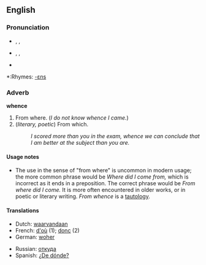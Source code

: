==English==

===Pronunciation===
*{{AHD|wĕns}}, {{IPA|/wens/}}, {{SAMPA|/wens/}}
*{{AHD|hwĕns}}, {{IPA|/ʍens/}}, {{SAMPA|/Wens/}}
*{{audio|en-us-whence.ogg|Audio (US)}}

*:Rhymes: [[Rhymes:English:-ɛns|-ɛns]]

===Adverb===
'''whence'''

# From where. (''I do not know whence I came.'')
# (''literary, poetic'') From which.
#: ''I scored more than you in the exam, whence we can conclude that I am better at the subject than you are.''

====Usage notes====
*The use in the sense of "from where" is uncommon in modern usage; the more common phrase would be ''Where did I come from,'' which is incorrect as it ends in a preposition. The correct phrase would be ''From where did I come.'' It is more often encountered in older works, or in poetic or literary writing. ''From whence'' is a [[tautology]].

====Translations====
{{top}}
*Dutch: [[waarvandaan]]
*French: [[d'où]] (1); [[donc]] (2)
*German: [[woher]]
{{mid}}
*Russian: [[откуда]]
*Spanish: [[¿De dónde?]]
{{bottom}}